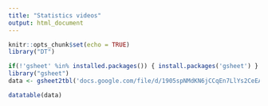 ```yaml
---
title: "Statistics videos"
output: html_document
---
```


```r
knitr::opts_chunk$set(echo = TRUE)
library("DT")
```

```r
if(!'gsheet' %in% installed.packages()) { install.packages('gsheet') }
library("gsheet")
data <- gsheet2tbl('docs.google.com/file/d/1905spNMdKN6jCCqEn7LlYs2CeEAldZdG/view?usp=sharing')

datatable(data)
```


